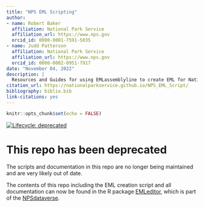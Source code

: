 ```yaml
---
title: "NPS EML Scripting"
author:
- name: Robert Baker
  affiliation: National Park Service
  affiliation_url: https://www.nps.gov
  orcid_id: 0000-0001-7591-5035
- name: Judd Patterson
  affiliation: National Park Service
  affiliation_url: https://www.nps.gov
  orcid_id: 0000-0002-0951-7917
date: "November 04, 2022"
description: |
  Resources and Guides for using EMLassemblyline to create EML for National Park Service data packages
citation_url: https://nationalparkservice.github.io/NPS_EML_Script/
bibliography: biblio.bib
link-citations: yes
---
```


```r
knitr::opts_chunk$set(echo = FALSE)
```

<!-- badges: start -->
[![Lifecycle: deprecated](https://img.shields.io/badge/lifecycle-deprecated-red.svg)](https://www.tidyverse.org/lifecycle/#deprecated)
<!-- badges: end -->

# This repo has been deprecated
The scripts and documentation in this repo are no longer being maintained and are very likely out of date. 

The contents of this repo including the EML creation script and all documentation can now be found in the R package [EMLeditor](https://nationalparkservice.github.io/EMLeditor/), which is part of the [NPSdataverse](https://nationalparkservice.github.io/NPSdataverse/).
